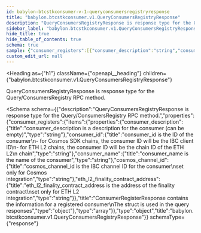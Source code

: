```yaml
---
id: babylon-btcstkconsumer-v-1-queryconsumersregistryresponse
title: "babylon.btcstkconsumer.v1.QueryConsumersRegistryResponse"
description: "QueryConsumersRegistryResponse is response type for the Query/ConsumersRegistry RPC method."
sidebar_label: "babylon.btcstkconsumer.v1.QueryConsumersRegistryResponse"
hide_title: true
hide_table_of_contents: true
schema: true
sample: {"consumer_registers":[{"consumer_description":"string","consumer_id":"string","consumer_name":"string","cosmos_channel_id":"string","eth_l2_finality_contract_address":"string"}]}
custom_edit_url: null
---
```



<Heading
  as={"h1"}
  className={"openapi__heading"}
  children={"babylon.btcstkconsumer.v1.QueryConsumersRegistryResponse"}
>
</Heading>



QueryConsumersRegistryResponse is response type for the Query/ConsumersRegistry RPC method.

<Schema
  schema={{"description":"QueryConsumersRegistryResponse is response type for the Query/ConsumersRegistry RPC method.","properties":{"consumer_registers":{"items":{"properties":{"consumer_description":{"title":"consumer_description is a description for the consumer (can be empty)","type":"string"},"consumer_id":{"title":"consumer_id is the ID of the consumer\n- for Cosmos SDK chains, the consumer ID will be the IBC client ID\n- for ETH L2 chains, the consumer ID will be the chain ID of the ETH L2\n  chain","type":"string"},"consumer_name":{"title":"consumer_name is the name of the consumer","type":"string"},"cosmos_channel_id":{"title":"cosmos_channel_id is the IBC channel ID for the consumer\nset only for Cosmos integration","type":"string"},"eth_l2_finality_contract_address":{"title":"eth_l2_finality_contract_address is the address of the finality contract\nset only for ETH L2 integration","type":"string"}},"title":"ConsumerRegisterResponse contains the information for a registered consumer\nThe struct is used in the query responses","type":"object"},"type":"array"}},"type":"object","title":"babylon.btcstkconsumer.v1.QueryConsumersRegistryResponse"}}
  schemaType={"response"}
>
  
</Schema>
            